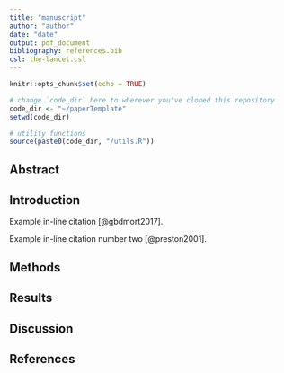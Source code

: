 ```yaml
---
title: "manuscript"
author: "author"
date: "date"
output: pdf_document
bibliography: references.bib
csl: the-lancet.csl
---
```


```r
knitr::opts_chunk$set(echo = TRUE)

# change `code_dir` here to wherever you've cloned this repository
code_dir <- "~/paperTemplate"
setwd(code_dir)

# utility functions
source(paste0(code_dir, "/utils.R"))
```

## Abstract

## Introduction

Example in-line citation [@gbdmort2017].

Example in-line citation number two [@preston2001].

## Methods

## Results

## Discussion

## References